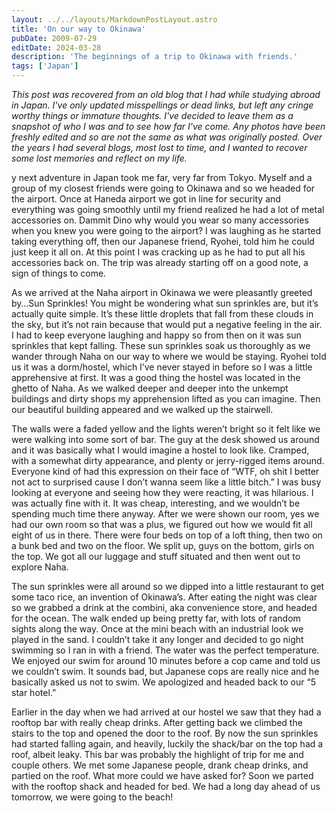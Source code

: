 ```yaml
---
layout: ../../layouts/MarkdownPostLayout.astro
title: 'On our way to Okinawa'
pubDate: 2009-07-29
editDate: 2024-03-28
description: 'The beginnings of a trip to Okinawa with friends.'
tags: ['Japan']
---
```



_This post was recovered from an old blog that I had while studying abroad in Japan. I've only updated misspellings or dead links, but left any cringe worthy things or immature thoughts. I've decided to leave them as a snapshot of who I was and to see how far I've come. Any photos have been freshly edited and so are not the same as what was originally posted. Over the years I had several blogs, most lost to time, and I wanted to recover some lost memories and reflect on my life._

<DropCap letter='M' />y next adventure in Japan took me far, very far from Tokyo. Myself and a group
of my closest friends were going to Okinawa and so we headed for the airport. Once at Haneda airport
we got in line for security and everything was going smoothly until my friend realized he had a lot
of metal accessories on. Dammit Dino why would you wear so many accessories when you knew you were
going to the airport? I was laughing as he started taking everything off, then our Japanese friend,
Ryohei, told him he could just keep it all on. At this point I was cracking up as he had to put all
his accessories back on. The trip was already starting off on a good note, a sign of things to come.

As we arrived at the Naha airport in Okinawa we were pleasantly greeted by…Sun Sprinkles! You might be wondering what sun sprinkles are, but it’s actually quite simple. It’s these little droplets that fall from these clouds in the sky, but it’s not rain because that would put a negative feeling in the air. I had to keep everyone laughing and happy so from then on it was sun sprinkles that kept falling. These sun sprinkles soak us thoroughly as we wander through Naha on our way to where we would be staying. Ryohei told us it was a dorm/hostel, which I’ve never stayed in before so I was a little apprehensive at first. It was a good thing the hostel was located in the ghetto of Naha. As we walked deeper and deeper into the unkempt buildings and dirty shops my apprehension lifted as you can imagine. Then our beautiful building appeared and we walked up the stairwell.

The walls were a faded yellow and the lights weren’t bright so it felt like we were walking into some sort of bar. The guy at the desk showed us around and it was basically what I would imagine a hostel to look like. Cramped, with a somewhat dirty appearance, and plenty or jerry-rigged items around. Everyone kind of had this expression on their face of “WTF, oh shit I better not act to surprised cause I don’t wanna seem like a little bitch.” I was busy looking at everyone and seeing how they were reacting, it was hilarious. I was actually fine with it. It was cheap, interesting, and we wouldn’t be spending much time there anyway. After we were shown our room, yes we had our own room so that was a plus, we figured out how we would fit all eight of us in there. There were four beds on top of a loft thing, then two on a bunk bed and two on the floor. We split up, guys on the bottom, girls on the top. We got all our luggage and stuff situated and then went out to explore Naha.

The sun sprinkles were all around so we dipped into a little restaurant to get some taco rice, an invention of Okinawa’s. After eating the night was clear so we grabbed a drink at the combini, aka convenience store, and headed for the ocean. The walk ended up being pretty far, with lots of random sights along the way. Once at the mini beach with an industrial look we played in the sand. I couldn’t take it any longer and decided to go night swimming so I ran in with a friend. The water was the perfect temperature. We enjoyed our swim for around 10 minutes before a cop came and told us we couldn’t swim. It sounds bad, but Japanese cops are really nice and he basically asked us not to swim. We apologized and headed back to our “5 star hotel.”

Earlier in the day when we had arrived at our hostel we saw that they had a rooftop bar with really cheap drinks. After getting back we climbed the stairs to the top and opened the door to the roof. By now the sun sprinkles had started falling again, and heavily, luckily the shack/bar on the top had a roof, albeit leaky. This bar was probably the highlight of trip for me and couple others. We met some Japanese people, drank cheap drinks, and partied on the roof. What more could we have asked for? Soon we parted with the rooftop shack and headed for bed. We had a long day ahead of us tomorrow, we were going to the beach!
